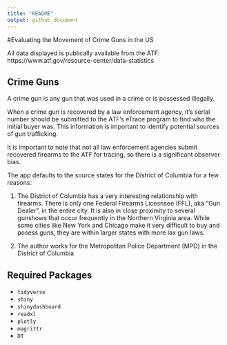 ```yaml
---
title: "README"
output: github_document
---
```


#Evaluating the Movement of Crime Guns in the US

All data displayed is publically available from the ATF: https://www.atf.gov/resource-center/data-statistics

## Crime Guns
A crime gun is any gun that was used in a crime or is possessed illegally. 

When a crime gun is recovered by a law enforcement agency, it's serial number should be submitted to the ATF's eTrace program to find who the initial buyer was. This information is important to identify potential sources of gun trafficking.

It is important to note that not all law enforcement agencies submit recovered firearms to the ATF for tracing, so there is a significant observer bias.

The app defaults to the source states for the District of Columbia for a few reasons:

1. The District of Columbia has a very interesting relationship with firearms. There is only one Federal Firearms Licesnsee (FFL), aka "Gun Dealer", in the entire city. It is also in close proximity to several gunshows that occur frequently in the Northern Virginia area. While some cities like New York and Chicago make it very difficult to buy and posess guns, they are within larger states with more lax gun laws. 

2. The author works for the Metropolitan Police Department (MPD) in the District of Columbia

## Required Packages

* `tidyverse`
* `shiny`
* `shinydashboard`
* `readxl`
* `plotly`
* `magrittr`
* `DT`